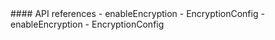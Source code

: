 <PlatformWrapper platform="react-native">
#### API references

<ProductWrapper notAllowed="voice-calling">
-   <Link target="_blank" to="{{global.API_REF_RN_ROOT}}/class_irtcengine.html#api_irtcengine_enableencryption">enableEncryption</Link>
-   <Link target="_blank" to="{{global.API_REF_RN_ROOT}}/rtc_api_data_type.html#class_encryptionconfig">EncryptionConfig</Link>
</ProductWrapper>

<ProductWrapper product="voice-calling">
-   <Link target="_blank" to="{{global.API_REF_RN_ROOT_VOICE}}/class_irtcengine.html#api_irtcengine_enableencryption">enableEncryption</Link>
-   <Link target="_blank" to="{{global.API_REF_RN_ROOT_VOICE}}/rtc_api_data_type.html#class_encryptionconfig">EncryptionConfig</Link>
</ProductWrapper>

</PlatformWrapper>